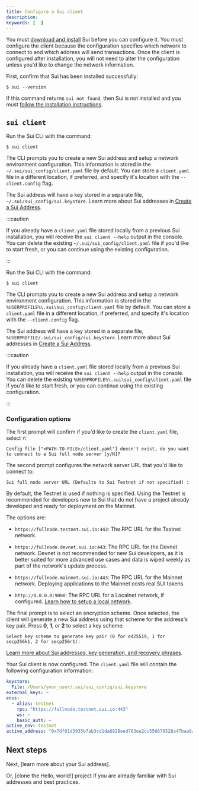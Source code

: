 ```yaml
---
title: Configure a Sui client
description: 
keywords: [  ]
---
```


You must [download and install](/guides/developer/getting-started/sui-install) Sui before you can configure it. You must configure the client because the configuration specifies which network to connect to and which address will send transactions. Once the client is configured after installation, you will not need to alter the configuration unless you'd like to change the network information. 

<Tabs className="tabsHeadingCentered--small">
<TabItem value="prereq" label="Prerequisites">

First, confirm that Sui has been installed successfully:

```
$ sui --version
```

If this command returns `sui not found`, then Sui is not installed and you must [follow the installation instructions](/guides/developer/getting-started/sui-install).

</TabItem>
</Tabs>

## `sui client` 

<Tabs>

<TabItem label="macOS/Linux" value="macos-linux">

Run the Sui CLI with the command:

```
$ sui client
```

The CLI prompts you to create a new Sui address and setup a network environment configuration. This information is stored in the `~/.sui/sui_config/client.yaml` file by default. You can store a `client.yaml` file in a different location, if preferred, and specify it's location with the `--client.config` flag. 

The Sui address will have a key stored in a separate file, `~/.sui/sui_config/sui.keystore`. Learn more about Sui addresses in [Create a Sui Address](/guides/developer/getting-started/get-address).

:::caution 

If you already have a `client.yaml` file stored locally from a previous Sui installation, you will receive the `sui client --help` output in the console. You can delete the existing `~/.sui/sui_config/client.yaml` file if you'd like to start fresh, or you can continue using the existing configuration. 

:::

</TabItem>

<TabItem label="Windows" value="windows">

Run the Sui CLI with the command:

```
$ sui client
```

The CLI prompts you to create a new Sui address and setup a network environment configuration. This information is stored in the `%USERPROFILE%\.sui\sui_config\client.yaml` file by default. You can store a `client.yaml` file in a different location, if preferred, and specify it's location with the `--client.config` flag. 

The Sui address will have a key stored in a separate file, `%USERPROFILE/.sui/sui_config/sui.keystore`. Learn more about Sui addresses in [Create a Sui Address](/guides/developer/getting-started/get-address).

:::caution

If you already have a `client.yaml` file stored locally from a previous Sui installation, you will receive the `sui client --help` output in the console. You can delete the existing `%USERPROFILE%\.sui\sui_config\client.yaml` file if you'd like to start fresh, or you can continue using the existing configuration. 

:::

</TabItem>
</Tabs>


### Configuration options

The first prompt will confirm if you'd like to create the `client.yaml` file, select `Y`:

```
Config file ["<PATH-TO-FILE>/client.yaml"] doesn't exist, do you want to connect to a Sui full node server [y/N]?
```

The second prompt configures the network server URL that you'd like to connect to:

```
Sui full node server URL (Defaults to Sui Testnet if not specified) :
```

By default, the Testnet is used if nothing is specified. Using the Testnet is recommended for developers new to Sui that do not have a project already developed and ready for deployment on the Mainnet. 

The options are:

- `https://fullnode.testnet.sui.io:443`: The RPC URL for the Testnet network.

- `https://fullnode.devnet.sui.io:443`: The RPC URL for the Devnet network. Devnet is not recommended for new Sui developers, as it is better suited for more advanced use cases and data is wiped weekly as part of the network's update process.

- `https://fullnode.mainnet.sui.io:443`: The RPC URL for the Mainnet network. Deploying applications to the Mainnet costs real SUI tokens. 

- `http://0.0.0.0:9000`: The RPC URL for a Localnet network, if configured. [Learn how to setup a local network](/guides/developer/sui-101/local-network).

<ImportContent source="data-wipe.mdx" mode="snippet" />

The final prompt is to select an encryption scheme. Once selected, the client will generate a new Sui address using that scheme for the address's key pair. Press **0**, **1**, or **2** to select a key scheme:

```
Select key scheme to generate key pair (0 for ed25519, 1 for secp256k1, 2 for secp256r1):
```

<ImportContent source="crypto-schemes.mdx" mode="snippet" />

[Learn more about Sui addresses, key generation, and recovery phrases](/guides/developer/getting-started/get-address).

Your Sui client is now configured. The `client.yaml` file will contain the following configuration information:

```yaml
keystore:
  File: /Users/your_user/.sui/sui_config/sui.keystore
external_keys: ~
envs:
  - alias: testnet
    rpc: "https://fullnode.testnet.sui.io:443"
    ws: ~
    basic_auth: ~
active_env: testnet
active_address: "0x7df01d3935b7ab3cd1da6828eed763ee2cc556670528a47baa6af8c251866e48"
```

## Next steps 

Next, [learn more about your Sui address].

Or, [clone the Hello, world!] project if you are already familiar with Sui addresses and best practices.


